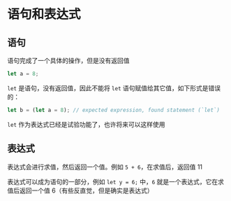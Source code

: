 
# 语句和表达式

## 语句

语句完成了一个具体的操作，但是没有返回值

```rs
let a = 8;
```

`let` 是语句，没有返回值，因此不能将 `let` 语句赋值给其它值，如下形式是错误的：

```rs
let b = (let a = 8); // expected expression, found statement (`let`)
```

<Callout>`let` 作为表达式已经是试验功能了，也许将来可以这样使用</Callout>

## 表达式

表达式会进行求值，然后返回一个值。例如 `5 + 6`，在求值后，返回值 11

表达式可以成为语句的一部分，例如 `let y = 6;` 中，`6` 就是一个表达式，它在求值后返回一个值 6（有些反直觉，但是确实是表达式）
